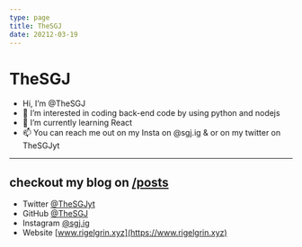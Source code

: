 ```yaml
---
type: page
title: TheSGJ
date: 20212-03-19
---
```


# TheSGJ

- Hi, I’m @TheSGJ
- 👀 I’m interested in coding back-end code by using python and nodejs
- 🌱 I’m currently learning React
- 📫 You can reach me out on my Insta on @sgj.ig & or on my twitter on TheSGJyt
---
## checkout my blog on [/posts](/posts)
- Twitter [@TheSGJyt](https://twitter.com/thesgjyt)
- GitHub [@TheSGJ](https://github.com/thesgj)
- Instagram [@sgj.ig](https://instagram.com/sgj.ig)
- Website [www.rigelgrin.xyz](https://www.rigelgrin.xyz)
